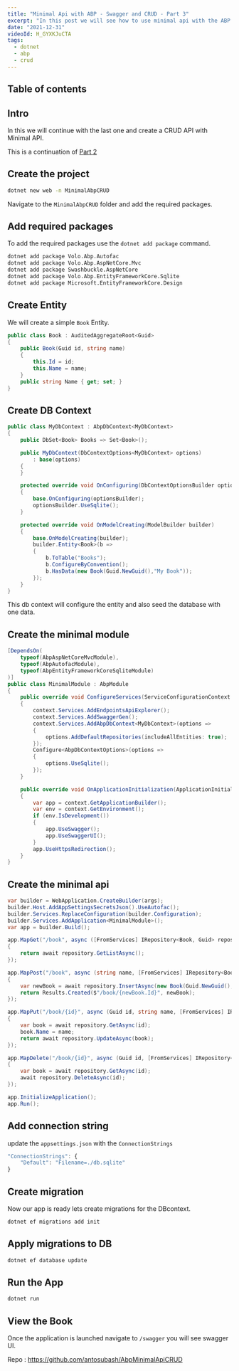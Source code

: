 ```yaml
---
title: "Minimal Api with ABP - Swagger and CRUD - Part 3"
excerpt: "In this post we will see how to use minimal api with the ABP application to create a CRUD app."
date: "2021-12-31"
videoId: H_GYXKJuCTA
tags:
  - dotnet
  - abp
  - crud
---
```

## Table of contents

## Intro

In this we will continue with the last one and create a CRUD API with Minimal API.

This is a continuation of [Part 2](https://blog.antosubash.com/posts/abp-with-minimal-api-p2)

## Create the project

```bash
dotnet new web -n MinimalAbpCRUD
```

Navigate to the `MinimalAbpCRUD` folder and add the required packages.

## Add required packages

To add the required packages use the `dotnet add package` command.

```bash
dotnet add package Volo.Abp.Autofac
dotnet add package Volo.Abp.AspNetCore.Mvc
dotnet add package Swashbuckle.AspNetCore 
dotnet add package Volo.Abp.EntityFrameworkCore.Sqlite
dotnet add package Microsoft.EntityFrameworkCore.Design
```

## Create Entity

We will create a simple `Book` Entity.

```cs
public class Book : AuditedAggregateRoot<Guid>
{
    public Book(Guid id, string name)
    {
        this.Id = id;
        this.Name = name;
    }
    public string Name { get; set; }
}
```

## Create DB Context

```cs
public class MyDbContext : AbpDbContext<MyDbContext>
{
    public DbSet<Book> Books => Set<Book>();

    public MyDbContext(DbContextOptions<MyDbContext> options)
        : base(options)
    {
    }

    protected override void OnConfiguring(DbContextOptionsBuilder optionsBuilder)
    {
        base.OnConfiguring(optionsBuilder);
        optionsBuilder.UseSqlite();
    }

    protected override void OnModelCreating(ModelBuilder builder)
    {
        base.OnModelCreating(builder);
        builder.Entity<Book>(b =>
        {
            b.ToTable("Books");
            b.ConfigureByConvention();
            b.HasData(new Book(Guid.NewGuid(),"My Book"));
        });
    }
}
```

This db context will configure the entity and also seed the database with one data.

## Create the minimal module

```cs
[DependsOn(
    typeof(AbpAspNetCoreMvcModule),
    typeof(AbpAutofacModule),
    typeof(AbpEntityFrameworkCoreSqliteModule)
)]
public class MinimalModule : AbpModule
{
    public override void ConfigureServices(ServiceConfigurationContext context)
    {  
        context.Services.AddEndpointsApiExplorer();
        context.Services.AddSwaggerGen();   
        context.Services.AddAbpDbContext<MyDbContext>(options =>
        {
            options.AddDefaultRepositories(includeAllEntities: true);
        }); 
        Configure<AbpDbContextOptions>(options =>
        {
            options.UseSqlite();
        });
    }

    public override void OnApplicationInitialization(ApplicationInitializationContext context)
    {
        var app = context.GetApplicationBuilder();
        var env = context.GetEnvironment();
        if (env.IsDevelopment())
        {
            app.UseSwagger();
            app.UseSwaggerUI();
        }
        app.UseHttpsRedirection();
    }
}
```

## Create the minimal api

```cs
var builder = WebApplication.CreateBuilder(args);
builder.Host.AddAppSettingsSecretsJson().UseAutofac();
builder.Services.ReplaceConfiguration(builder.Configuration);
builder.Services.AddApplication<MinimalModule>();
var app = builder.Build();

app.MapGet("/book", async ([FromServices] IRepository<Book, Guid> repository) =>
{
    return await repository.GetListAsync();
});

app.MapPost("/book", async (string name, [FromServices] IRepository<Book, Guid> repository) =>
{
    var newBook = await repository.InsertAsync(new Book(Guid.NewGuid(),name));
    return Results.Created($"/book/{newBook.Id}", newBook);
});

app.MapPut("/book/{id}", async (Guid id, string name, [FromServices] IRepository<Book, Guid> repository) =>
{
    var book = await repository.GetAsync(id);
    book.Name = name;
    return await repository.UpdateAsync(book);
});

app.MapDelete("/book/{id}", async (Guid id, [FromServices] IRepository<Book, Guid> repository) =>
{
    var book = await repository.GetAsync(id);
    await repository.DeleteAsync(id);
});

app.InitializeApplication();
app.Run();
```

## Add connection string

update the `appsettings.json` with the `ConnectionStrings`

```js
"ConnectionStrings": {
    "Default": "Filename=./db.sqlite"
}
```

## Create migration

Now our app is ready lets create migrations for the DBcontext.

```bash
dotnet ef migrations add init
```

## Apply migrations to DB

```bash
dotnet ef database update
```

## Run the App

```bash
dotnet run
```

## View the Book

Once the application is launched navigate to `/swagger` you will see swagger UI.

Repo : https://github.com/antosubash/AbpMinimalApiCRUD

